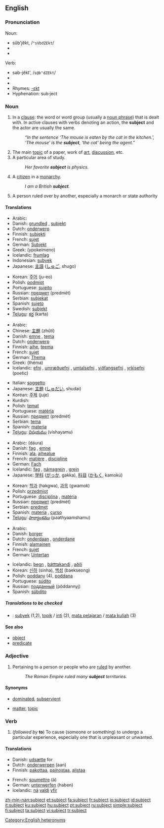 {{wikipedia|dab=subject}}
==English==

{{rank|dark|ye|common|439|subject|can't|ready|ought}}

===Pronunciation===
;Noun:
*sŭb'jĕkt, /<tt>"sVbdZEkt</tt>/
* {{IPA|/sʌbdʒɛkt/}}
*{{audio|en-us-subject-noun.ogg|Audio (US)}}

;Verb:
*səb-jĕkt', /<tt>s@b"dZEkt</tt>/
* {{IPA|/səbˈdʒɛkt/}}
*{{audio|en-us-subject-verb.ogg|Audio (US)}}
* Rhymes: [[Rhymes:English:-ɛkt|-ɛkt]]
*Hyphenation: sub&middot;ject

===Noun===
{{en-noun}}

# {{grammar}} In a [[clause]]: the word or word group (usually a [[noun phrase]]) that is dealt with. In active clauses with verbs denoting an action, the '''subject''' and the actor are usually the same.
#: ''“In the sentence ‘The mouse is eaten by the cat in the kitchen.’, ‘The mouse’ is the '''subject''', ‘the cat’ being the agent.”''
# The main [[topic]] of a paper, work of [[art]], [[discussion]], etc.
# A particular area of study.
#:''Her favorite '''subject''' is physics.''
# A [[citizen]] in a [[monarchy]].
#:''I am a British '''subject'''.''
# A person ruled over by another, especially a monarch or state authority

====Translations====

{{trans-top|in grammar}}
*Arabic: {{ARchar|[[فاعل]]}} {{unicode|(fá:ʕil)}} {{m}}
*Danish: [[grundled]] {{n}}, [[subjekt]] {{n}}
*Dutch: [[onderwerp]] {{n}}
*Finnish: [[subjekti]]
*French: [[sujet]] {{m}}
*German: [[Subjekt]] {{n}}
*Greek: {{t|el|υποκείμενο|n}} (ypokeímeno)
*Icelandic: [[frumlag]] {{n}}
*Indonesian: [[subyek]]
*Japanese: [[主語]] ([[しゅご]], shugo)
{{trans-mid}}
*Korean: [[주어]] (ju-eo)
*Polish: [[podmiot]] {{m}}
*Portuguese: [[sujeito]] {{m}}
*Russian: [[предмет]] (predmét) {{m}}
*Serbian: [[subjekat]] {{m}}
*Spanish: [[sujeto]] {{m}}
*Swedish: [[subjekt]]
*[[Telugu]]: [[కర్త]] (karta)
{{trans-bottom}}

{{trans-top|main topic}}
*Arabic: {{ARchar|[[موضوع]]}} {{unicode|(mauɖú:ʕ)}} {{m}}
*Chinese: [[主題]] (zhǔtí)
*Danish: [[emne]] {{n}}, [[tema]] {{n}}
*Dutch: [[onderwerp]]
*Finnish: [[aihe]], [[teema]]
*French: [[sujet]] {{m}}
*German: [[Thema]] {{n}}
*Greek: {{t|el|θέμα|n}} (théma)
*Icelandic: [[efni]] {{n}}, [[umræðuefni]] {{n}}, [[umtalsefni]] {{n}}, [[viðfangsefni]] {{n}}, [[yrkisefni]] (poetic) {{n}}
{{trans-mid}}
*Italian: [[soggetto]] {{m}}
*Japanese: [[主題]] ([[しゅだい]], shudai)
*Korean: [[주제]] (juje)
*Kurdish: {{KUchar|[[بابه‌ت]]}}
*Polish: [[temat]] {{m}}
*Portuguese: [[matéria]] {{f}}
*Russian: [[предмет]] (predmét) {{m}}
*Serbian: [[tema]] {{f}}
*Spanish: [[materia]] {{f}}
*[[Telugu]]: [[విషయము]] (vishayamu)
{{trans-bottom}}

{{trans-top|particular area of study}}
*Arabic: {{ARchar|[[دورة]]}} (dáura) {{f}}
*Danish: [[fag]] {{n}}, [[emne]] {{n}}
*Finnish: [[ala]], [[aihealue]]
*French: [[matière]] {{f}}, [[discipline]] {{f}}
*German: [[Fach]] {{n}}
*Icelandic: [[fag]] {{n}}, [[námsgrein]] {{f}}, [[grein]] {{f}}
*Japanese: [[学科]] ([[がっか]], gakka), [[科目]] ([[かもく]], kamokú)
{{trans-mid}}
*Korean: [[헉과]] (hakgwa), [[과목]] (gwamok)
*Polish: [[przedmiot]] {{m}}
*Portuguese: [[disciplina]] {{f}}, [[matéria]] {{f}}
*Russian: [[предмет]] (predmét) {{m}}
*Serbian: [[predmet]] {{m}}
*Spanish: [[materia]] {{f}}, [[curso]] {{m}}
*[[Telugu]]: [[పాఠ్యాంశము]] (paathyaamshamu)
{{trans-bottom}}

{{trans-top|citizen in a monarchy}}
*Arabic: {{ARchar|[[رعية]]}} {{unicode|(raʕíyya)}}
*Danish: [[borger]] {{c}}
*Dutch: [[onderdaan]] {{m}}, [[onderdane]] {{f}}
*Finnish: [[alamainen]]
*French: [[sujet]] {{m}}
*German: [[Untertan]] {{m}}
{{trans-mid}}
*Icelandic: [[þegn]] {{k}}, [[þátttakandi]] {{k}}, [[aðili]] {{k}}
*Korean: [[신하]] (sinha), [[백성]] (baekseong)
*Polish: [[poddany]] {{m}} (4), [[poddana]] {{f}}
*Portuguese: [[súdito]] {{m}}
*Russian: [[подданный]] (póddannyj) {{m}}
*Spanish: [[súbdito]] {{m}}
{{trans-bottom}}

=====Translations to be checked=====
<!--Remove this section once all of the translations below have been moved into the tables above.-->
{{checktrans}}

*{{ttbc|Indonesian}}: [[subyek]] (1,2), [[topik]] / [[inti]] (2), [[mata pelajaran]] / [[mata kuliah]] (3)

====See also====
*[[object]]
*[[predicate]]

===Adjective===
{{en-adj|-}}

# Pertaining to a person or people who are [[rule]]d by another.
#:''The Roman Empire ruled many '''subject''' territories.''

====Synonyms====
*{{italbrac-colon|politics}} [[dominated]], [[subservient]]
*{{italbrac-colon|discussion}} [[matter]], [[topic]]

===Verb===
{{en-verb}}

# (''followed by'' '''to''') To cause (someone or something) to undergo a particular experience, especially one that is unpleasant or unwanted.

====Translations====

{{trans-top|cause to undergo}}
*Danish: [[udsætte]] for
*Dutch: [[onderwerpen]] (aan)
*Finnish: [[pakottaa]], [[painostaa]], [[alistaa]]
{{trans-mid}}
*French: [[soumettre]] (à)
*German: [[unterwerfen]] (haben)
*Icelandic: [[ná]] [[valdi]] [[yfir]]
{{trans-bottom}}

[[Category:English heteronyms]]

[[zh-min-nan:subject]]
[[et:subject]]
[[fa:subject]]
[[fr:subject]]
[[io:subject]]
[[id:subject]]
[[it:subject]]
[[ku:subject]]
[[hu:subject]]
[[pt:subject]]
[[ru:subject]]
[[simple:subject]]
[[fi:subject]]
[[ta:subject]]
[[vi:subject]]
[[tr:subject]]